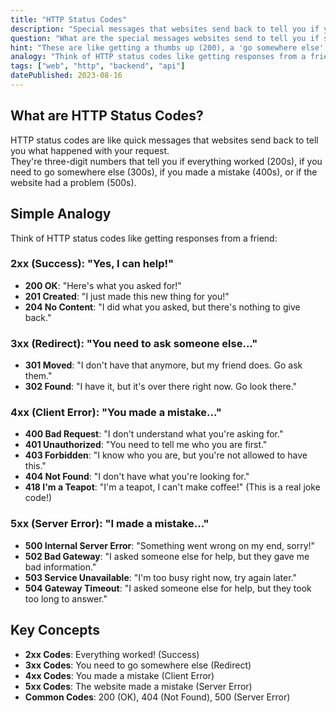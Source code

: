 ```yaml
---
title: "HTTP Status Codes"
description: "Special messages that websites send back to tell you if your request worked or not, like getting a thumbs up or thumbs down."
question: "What are the special messages websites send to tell you if something worked or not?"
hint: "These are like getting a thumbs up (200), a 'go somewhere else' (301), or a 'sorry, can't do that' (404) message from a website."
analogy: "Think of HTTP status codes like getting responses from a friend when you ask them for something. When you ask 'Can I borrow your toy?', your friend might say 'Yes, here it is!' (200 OK), 'I don't have that toy anymore, but my sister does' (301 Moved), 'Sorry, I don't have that toy' (404 Not Found), or 'I'm too busy playing right now' (503 Busy). These codes are just quick ways for websites to tell you what happened with your request!"
tags: ["web", "http", "backend", "api"]
datePublished: 2023-08-16
---
```


## What are HTTP Status Codes?

HTTP status codes are like quick messages that websites send back to tell you what happened with your request.
<br/>
They're three-digit numbers that tell you if everything worked (200s), if you need to go somewhere else (300s), if you made a mistake (400s), or if the website had a problem (500s).

## Simple Analogy

Think of HTTP status codes like getting responses from a friend:

### 2xx (Success): "Yes, I can help!"
- **200 OK**: "Here's what you asked for!"
- **201 Created**: "I just made this new thing for you!"
- **204 No Content**: "I did what you asked, but there's nothing to give back."

### 3xx (Redirect): "You need to ask someone else..."
- **301 Moved**: "I don't have that anymore, but my friend does. Go ask them."
- **302 Found**: "I have it, but it's over there right now. Go look there."

### 4xx (Client Error): "You made a mistake..."
- **400 Bad Request**: "I don't understand what you're asking for."
- **401 Unauthorized**: "You need to tell me who you are first."
- **403 Forbidden**: "I know who you are, but you're not allowed to have this."
- **404 Not Found**: "I don't have what you're looking for."
- **418 I'm a Teapot**: "I'm a teapot, I can't make coffee!" (This is a real joke code!)

### 5xx (Server Error): "I made a mistake..."
- **500 Internal Server Error**: "Something went wrong on my end, sorry!"
- **502 Bad Gateway**: "I asked someone else for help, but they gave me bad information."
- **503 Service Unavailable**: "I'm too busy right now, try again later."
- **504 Gateway Timeout**: "I asked someone else for help, but they took too long to answer."

## Key Concepts

- **2xx Codes**: Everything worked! (Success)
- **3xx Codes**: You need to go somewhere else (Redirect)
- **4xx Codes**: You made a mistake (Client Error)
- **5xx Codes**: The website made a mistake (Server Error)
- **Common Codes**: 200 (OK), 404 (Not Found), 500 (Server Error)
